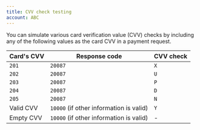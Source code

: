 ```yaml
---
title: CVV check testing
account: ABC
---
```


You can simulate various card verification value (CVV) checks by including any of the following values as the card CVV in a payment request.

| Card's CVV | Response code | CVV check |
| ---- | ---- | ---- |
| `201` | `20087` | `X` |
| `202` | `20087` | `U` |
| `203` | `20087` | `P` |
| `204` | `20087` | `D` |
| `205` | `20087` | `N` |
| Valid CVV | `10000` (if other information is valid) | `Y` |
| Empty CVV | `10000` (if other information is valid) | \- |




